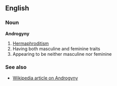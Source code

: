 ==English==
===Noun===
'''Androgyny'''
# [[Hermaphroditism]]
# Having both masculine and feminine traits
# Appearing to be neither masculine nor feminine

===See also===
*[[w:Androgyny|Wikipedia article on Androgyny]]